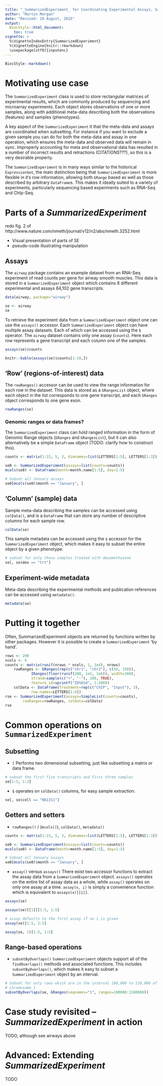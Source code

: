 ```yaml
---
title: "_SummarizedExperiment_ for Coordinating Experimental Assays, Samples, and Regions of Interest"
author: "Martin Morgan"
date: "Revised: 18 August, 2015"
output:
  BiocStyle::html_document:
    toc: true
vignette: >
  %\VignetteIndexEntry{SummarizedExperiment}
  %\VignetteEngine{knitr::rmarkdown}
  \usepackage[utf8]{inputenc}
---
```


```r
BiocStyle::markdown()
```

# Motivating use case

The `SummarizedExperiment` class is used to store rectangular matrices of
experimental results, which are commonly produced by sequencing and microarray
experiments.  Each object stores observations of one or more samples, along
with additional meta-data describing both the observations (features) and
samples (phenotypes).

A key aspect of the `SummarizedExperiment` it that the meta-data and assays are
coordinated when subsetting.  For instance if you want to exclude a given
sample you can do for both the meta-data and assay in one operation, which
ensures the meta-data and observed data will remain in sync.  Improperly
accounting for meta and observational data has resulted in a number of
incorrect results and retractions (CITATIONS???), so this is a very desirable
property.

The `SummarizedExperiment` is in many ways similar to the historical
`ExpressionSet`, the main distinction being that `SummarizedExperiment` is more
flexible in it's row information, allowing both `GRange` based as well as those
described by arbitrary `DataFrame`s.  This makes it ideally suited to a variety
of experiments, particularly sequencing based experiments such as RNA-Seq and
ChIp-Seq.

# Parts of a _SummarizedExperiment_

redo fig. 2 of http://www.nature.com/nmeth/journal/v12/n2/abs/nmeth.3252.html

- Visual presentation of parts of SE
- pseudo-code illustrating manipulation

## Assays

The `airway` package contains an example dataset from an RNA-Seq experiment of
read counts per gene for airway smooth muscles.  This data is stored
in a `SummarizedExperiment` object which contains 8 different
experimental and assays 64,102 gene transcripts.
```r
data(airway, package="airway")

se <- airway
se
```

To retrieve the experiment data from a `SummarizedExperiment` object one can
use the `assays()` accessor.  Each `SummarizedExperiment` object can have
multiple assay datasets.  Each of which can be accessed using the `$` operator.
The `airway` dataset contains only one assay (`counts`).  Here each row
represents a gene transcript and each column one of the samples.

```r
assays(se)$counts
```

```r
knitr::kable(assays(se)$counts[1:10,])
```

## 'Row' (regions-of-interest) data
The `rowRanges()` accessor can be used to view the range information for each
row in the dataset.  This data is stored as a `GRangesList` object, where each
object in the list corresponds to one gene transcript, and each `GRanges`
object corresponds to one gene exon.
```r
rowRanges(se)
```

### Genomic ranges or data frames?
The `SummarizedExperiment` class can hold ranged information in the form of
Genomic Range objects (`GRanges` and `GRangesList`), but it can also
alternatively be a simple `DataFrame` object (TODO: clarify how to construct
this).
```r
counts <- matrix(1:15, 5, 3, dimnames=list(LETTERS[1:5], LETTERS[1:3]))

se0 <- SummarizedExperiment(assays=list(counts=counts))
mcols(se0) <- DataFrame(month=month.name[1:5], day=1:5)

# Subset all January assays
se0[mcols(se0)$month == "January", ]
```

## 'Column' (sample) data

Sample meta-data describing the samples can be accessed using `colData()`, and
is a `DataFrame` that can store any number of descriptive columns for each
sample row.

```r
colData(se)
```
This sample metadata can be accessed using the `$` accessor for the
`SummarizedExperiment` object, which makes it easy to subset the entire object
by a given phenotype.

```r
# subset for only those samples treated with dexamethasone
se[, se$dex == "trt"]
```

## Experiment-wide metadata
Meta-data describing the experimental methods and publication references can be
accessed using `metadata()`.
```r
metadata(se)
```

# Putting it together

Often, SummarizedExperiment objects are returned by functions written
by other packages. However it is possible to create a `SummarizedExperiment` 'by
hand'.
```r
rows <- 200
ncols <- 6
counts <- matrix(runif(nrows * ncols, 1, 1e4), nrows)
    rowRanges <- GRanges(rep(c("chr1", "chr2"), c(50, 150)),
            IRanges(floor(runif(200, 1e5, 1e6)), width=100),
            strand=sample(c("+", "-"), 200, TRUE),
            feature_id=sprintf("ID%03d", 1:200))
    colData <- DataFrame(Treatment=rep(c("ChIP", "Input"), 3),
            row.names=LETTERS[1:6])
rse <- SummarizedExperiment(assays=SimpleList(counts=counts),
        rowRanges=rowRanges, colData=colData)
rse
```

# Common operations on `SummarizedExperiment`

## Subsetting ##

- `[` Performs two dimensional subsetting, just like subsetting a matrix
    or data frame.
```r
# subset the first five transcripts and first three samples
se[1:5, 1:3]
```
- `$` operates on `colData()` columns, for easy sample extraction.
```r
se[, se$cell == "N61311"]
```

## Getters and setters ##

- `rowRanges()` / (`mcols()`), `colData()`, `metadata()`
```r
counts <- matrix(1:15, 5, 3, dimnames=list(LETTERS[1:5], LETTERS[1:3]))

se0 <- SummarizedExperiment(assays=list(counts=counts))
mcols(se0) <- DataFrame(month=month.name[1:5], day=1:5)

# Subset all January assays
se0[mcols(se0)$month == "January", ]
```

- `assay()` versus `assays()`
There exist two accessor functions to extract the assay data from a
`SummarizedExperiment` object.  `assays()` operates on the entire list of assay
data as a whole, while `assay()` operates on only one assay at a time.
`assay(x, i)` is simply a convenience function which is equivalent to
`assays(x)[[i]]`.
```r
assays(se)

assays(se)[[1]][1:5, 1:5]

# assay defaults to the first assay if no i is given
assay(se)[1:5, 1:5]

assay(se, 1)[1:5, 1:5]
```

## Range-based operations ##

- `subsetByOverlaps()`
`SummarizedExperiment` objects support all of the `findOverlaps()` methods and
associated functions.  This includes `subsetByOverlaps()`, which makes it easy
to subset a `SummarizedExperiment` object by an interval.

```r
# Subset for only rows which are in the interval 100,000 to 110,000 of
# chromosome 1
subsetByOverlaps(se, GRanges(seqnames="1", ranges=100000:1100000))
```

# Case study revisited -- _SummarizedExperiment_ in action
TODO, although see airways above

# Advanced: Extending _SummarizedExperiment_
TODO
